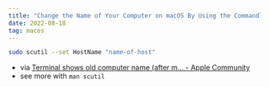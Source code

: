 ```yaml
---
title: "Change the Name of Your Computer on macOS By Using the Commandline"
date: 2022-08-18
tag: macos
---
```


```zsh
sudo scutil --set HostName "name-of-host"
```

- via [Terminal shows old computer name (after m… - Apple Community](https://discussions.apple.com/thread/8326695)
- see more with `man scutil`
